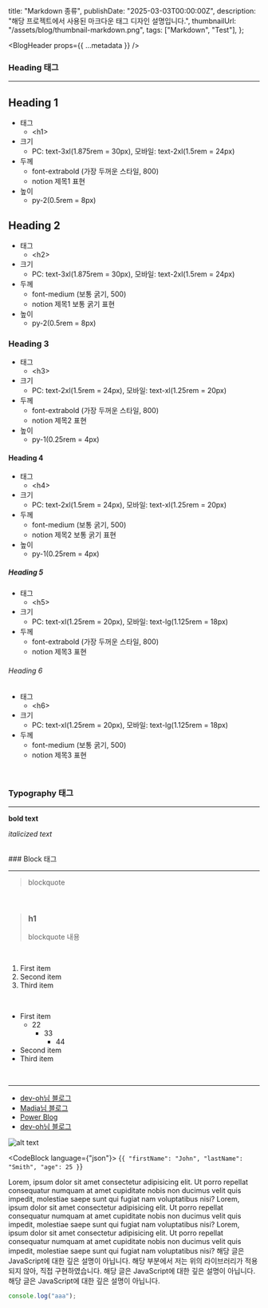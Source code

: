  title: "Markdown 종류",
  publishDate: "2025-03-03T00:00:00Z",
  description: "해당 프로젝트에서 사용된 마크다운 태그 디자인 설명입니다.",
  thumbnailUrl: "/assets/blog/thumbnail-markdown.png",
  tags: ["Markdown", "Test"],
};

<BlogHeader props={{ ...metadata }} />

<article className="blog-content-article">

### Heading 태그

---

# Heading 1

- 태그
  - \<h1\>
- 크기
  - PC: text-3xl(1.875rem = 30px), 모바일: text-2xl(1.5rem = 24px)
- 두께
  - font-extrabold (가장 두꺼운 스타일, 800)
  - notion 제목1 표현
- 높이
  - py-2(0.5rem = 8px)

## Heading 2

- 태그
  - \<h2\>
- 크기
  - PC: text-3xl(1.875rem = 30px), 모바일: text-2xl(1.5rem = 24px)
- 두께
  - font-medium (보통 굵기, 500)
  - notion 제목1 보통 굵기 표현
- 높이
  - py-2(0.5rem = 8px)

### Heading 3

- 태그
  - \<h3\>
- 크기
  - PC: text-2xl(1.5rem = 24px), 모바일: text-xl(1.25rem = 20px)
- 두께
  - font-extrabold (가장 두꺼운 스타일, 800)
  - notion 제목2 표현
- 높이
  - py-1(0.25rem = 4px)

#### Heading 4

- 태그
  - \<h4\>
- 크기
  - PC: text-2xl(1.5rem = 24px), 모바일: text-xl(1.25rem = 20px)
- 두께
  - font-medium (보통 굵기, 500)
  - notion 제목2 보통 굵기 표현
- 높이
  - py-1(0.25rem = 4px)

##### Heading 5

- 태그
  - \<h5\>
- 크기
  - PC: text-xl(1.25rem = 20px), 모바일: text-lg(1.125rem = 18px)
- 두께
  - font-extrabold (가장 두꺼운 스타일, 800)
  - notion 제목3 표현

###### Heading 6

- 태그
  - \<h6\>
- 크기
  - PC: text-xl(1.25rem = 20px), 모바일: text-lg(1.125rem = 18px)
- 두께
  - font-medium (보통 굵기, 500)
  - notion 제목3 표현

<br />

### Typography 태그

---

**bold text**

_italicized text_

<br />
### Block 태그

---

> blockquote

<br />

> ### h1
>
> blockquote 내용

<br />

1. First item
2. Second item
3. Third item

<br />

- First item
  - 22
    - 33
      - 44
- Second item
- Third item

<br />

---

- [dev-oh님 블로그](https://www.example.com)
- [Madia님 블로그](https://www.example.com)
- [Power Blog](https://www.example.com)
- [dev-oh님 블로그](https://www.example.com)

![alt text](https://images.unsplash.com/photo-1660950543634-37b5e4f75c36)

<CodeBlock language={"json"}>
  {`{
    "firstName": "John",
    "lastName": "Smith",
    "age": 25
}`}
</CodeBlock>

<Callout type="info">
  Lorem, ipsum dolor sit amet consectetur adipisicing elit. Ut porro repellat
  consequatur numquam at amet cupiditate nobis non ducimus velit quis impedit,
  molestiae saepe sunt qui fugiat nam voluptatibus nisi?
</Callout>
<Callout type="warn">
  Lorem, ipsum dolor sit amet consectetur adipisicing elit. Ut porro repellat
  consequatur numquam at amet cupiditate nobis non ducimus velit quis impedit,
  molestiae saepe sunt qui fugiat nam voluptatibus nisi?
</Callout>
<Callout type="success">
  Lorem, ipsum dolor sit amet consectetur adipisicing elit. Ut porro repellat
  consequatur numquam at amet cupiditate nobis non ducimus velit quis impedit,
  molestiae saepe sunt qui fugiat nam voluptatibus nisi?
</Callout>
<Callout type="err">해당 글은 JavaScript에 대한 깊은 설명이 아닙니다.</Callout>
<Callout type="tip">
  해당 부분에서 저는 위의 라이브러리가 적용되지 않아, 직접 구현하였습니다.
</Callout>
<Callout type="pin">해당 글은 JavaScript에 대한 깊은 설명이 아닙니다.</Callout>
<Callout type="info">해당 글은 JavaScript에 대한 깊은 설명이 아닙니다.</Callout>

```javascript
console.log("aaa");
```

</article>
